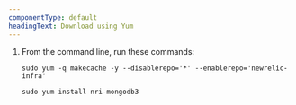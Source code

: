 ```yaml
---
componentType: default
headingText: Download using Yum
---
```


1. From the command line, run these commands:

   ```shell
   sudo yum -q makecache -y --disablerepo='*' --enablerepo='newrelic-infra'
   ```

   ```shell
   sudo yum install nri-mongodb3
   ```
